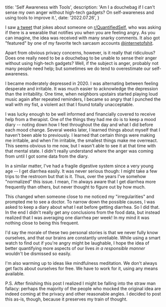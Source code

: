   title: 'Self Awareness with Tools',
  description: 'Am I a douchebag if I can\'t sense my own anger without high-tech gadgets? On self-awareness and using tools to improve it.',
  date: '2022.07.26',
}

I saw [a tweet](https://twitter.com/ariel_n/status/1320041565104951297) that jokes about someone on [r/QuantifiedSelf](https://www.reddit.com/r/QuantifiedSelf/), who was asking if there is a wearable that notifies you when you are feeling angry. As you can imagine, the idea was received with many snarky comments. It also got "featured" by one of my favorite tech sarcasm accounts [@internetofshit](https://twitter.com/internetofshit). 

Apart from obvious privacy concerns, however, is it really that ridiculous? Does one really need to be a douchebag to be unable to sense their anger without using high-tech gadgets? Well, if the subject is anger, probably not many people need help; but sometimes we do tend to overestimate our self-awareness.

I became moderately depressed in 2020. I was alternating between feeling desperate and irritable. It was much easier to acknowledge the depression than the irritability. One time, when neighbors upstairs started playing loud music again after repeated reminders, I became so angry that I punched the wall with my fist, a violent act that I found totally unacceptable.

I was lucky enough to be well informed and financially covered to receive help from a therapist. One of the things they had me do is to keep a mood diary -- noting down how I feel throughout the day and what I did before each mood change. Several weeks later, I learned things about myself that I haven't been able to previously. I learned that certain things were making me irritable, and when I'm irritable, the smallest things make me overreact. This seems obvious to me now, but I wasn't able to see it at that time with that mental state. I didn't really understand where the anger was coming from until I got some data from the diary.

In a similar matter, I've had a fragile digestive system since a very young age -- I get diarrhea easily. It was never serious though: I might take a few trips to the restroom but that is it. Thus, over the years I've somehow "normalized" this issue. I mean, I'm always aware that I get diarrhea more frequently than others, but never thought to figure out by how much.

This changed when someone close to me noticed my "irregularities" and prompted me to see a doctor. To narrow down the possible causes, I was asked to keep a diary about what I eat before getting diarrhea. So I did that. In the end I didn't really get any conclusions from the food data, but instead realized that I was averaging one diarrhea per week! In my mind it was nothing close to being this frequent.

I'd say the morale of these two personal stories is that we never fully know ourselves, and that our brains are constantly unreliable. While using a smart watch to find out if you're angry might be laughable, I hope the idea of better quantifying more aspects of our lives *in a responsible manner* wouldn't be dismissed so easily.

I'm also warming up to ideas like mindfulness meditation. We don't always get facts about ourselves for free. We have to work for it, using any means available.

P.S. After finishing this post I realized I might be falling into the straw man fallacy: perhaps the majority of the people who mocked the original idea are indeed coming at the privacy and other reasonable angles. I decided to post this as-is, though, because it preserves my train of thought.